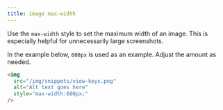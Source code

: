 ```yaml
---
title: image max-width
---
```


Use the `max-width` style to set the maximum width of an image. This is especially helpful for unnecessarily large screenshots.

In the example below, `600px` is used as an example. Adjust the amount as needed. 

```html
<img
  src="/img/snippets/view-keys.png"
  alt="Alt text goes here"
  style="max-width:600px;"
/>
```